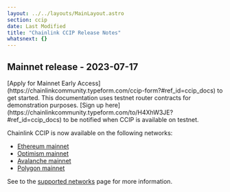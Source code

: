 ```yaml
---
layout: ../../layouts/MainLayout.astro
section: ccip
date: Last Modified
title: "Chainlink CCIP Release Notes"
whatsnext: {}
---
```



## Mainnet release - 2023-07-17

<Aside type="note" title="Mainnet and Testnet Access">
  [Apply for Mainnet Early Access](https://chainlinkcommunity.typeform.com/ccip-form?#ref_id=ccip_docs) to get started.
  This documentation uses testnet router contracts for demonstration purposes. [Sign up
  here](https://chainlinkcommunity.typeform.com/to/H4XhW3JE?#ref_id=ccip_docs) to be notified when CCIP is available on
  testnet.
</Aside>

Chainlink CCIP is now available on the following networks:

- [Ethereum mainnet](/ccip/supported-networks#ethereum-mainnet)
- [Optimism mainnet](/ccip/supported-networks#optimism-mainnet)
- [Avalanche mainnet](/ccip/supported-networks#avalanche-mainnet)
- [Polygon mainnet](/ccip/supported-networks#polygon-mainnet)

See to the [supported networks](/ccip/supported-networks) page for more information.
